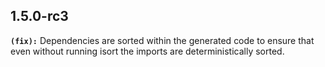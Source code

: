 ## 1.5.0-rc3
**`(fix):`** Dependencies are sorted within the generated code to ensure that even without running isort the imports are deterministically sorted.


